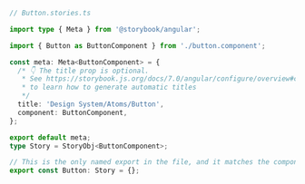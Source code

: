 ```ts
// Button.stories.ts

import type { Meta } from '@storybook/angular';

import { Button as ButtonComponent } from './button.component';

const meta: Meta<ButtonComponent> = {
  /* 👇 The title prop is optional.
   * See https://storybook.js.org/docs/7.0/angular/configure/overview#configure-story-loading
   * to learn how to generate automatic titles
   */
  title: 'Design System/Atoms/Button',
  component: ButtonComponent,
};

export default meta;
type Story = StoryObj<ButtonComponent>;

// This is the only named export in the file, and it matches the component name
export const Button: Story = {};
```
